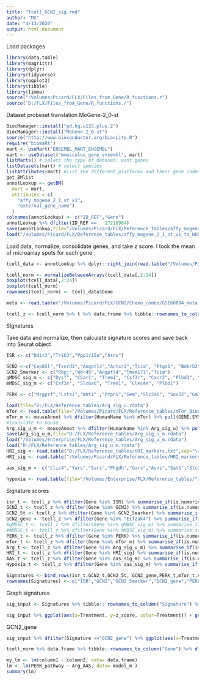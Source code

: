 ```yaml
---
title: "Tcell_GCN2_sig.rmd"
author: "MX"
date: "4/13/2020"
output: html_document
---
```


Load packages

```r
library(data.table)
library(magrittr)
library(dplyr)
library(tidyverse)
library(ggplot2)
library(tibble)
library(limma)
source("/Volumes/Picard/FLX/Files_from_Gene/R_functions.r")
source("D:/FLX/Files_from_Gene/R_functions.r")
```

Dataset probeset translation
MoGene-2_0-st
```r

BiocManager::install("pd.hg.u133.plus.2")
BiocManager::install("MoGene-2_0-st")
source("http://www.bioconductor.org/biocLite.R")
require("biomaRt")
mart <- useMart("ENSEMBL_MART_ENSEMBL")
mart <- useDataset("mmusculus_gene_ensembl", mart)
listMarts() # select the type of dataset: want genes
listDatasets(mart) # select species
listAttributes(mart) #list the different platforms and their gene codes
get_BMlist
annotLookup <- getBM(
  mart = mart,
  attributes = c(
    "affy_mogene_2_1_st_v1",
    "external_gene_name")
  )
colnames(annotLookup) <- c("ID_REF","Gene")
annotLookup %>% dfilter(ID_REF ==	17210984)
save(annotLookup,file="/Volumes/Picard/FLX/Reference_tables/affy_mogene_2_1_st_v1_to_HUGO.rdata")
load("/Volumes/Picard/FLX/Reference_tables/affy_mogene_2_1_st_v1_to_HUGO.rdata")
```

Load data, normalize, consolidate genes, and take z score. I took the mean of microarray spots for each gene
```r
tcell_data <- annotLookup %>% dplyr::right_join(read.table("/Volumes/Picard/FLX/GCN2/Chemo_combo/GSE68804-GPL16570_data_matrix.txt", header=TRUE, sep="\t") , by="ID_REF") %>% dfilter(!is.na(Gene)) %>% dselect(-ID_REF) %>% dplyr::group_by(Gene) %>% dplyr::summarise_if(is.numeric,mean) %>% dplyr::ungroup() %>% dfilter(!grepl("Rik",Gene))

tcell_norm <- normalizeBetweenArrays(tcell_data[,2:24])
boxplot(tcell_data[,2:24])
boxplot(tcell_norm)
rownames(tcell_norm) <- tcell_data$Gene

meta <- read.table("/Volumes/Picard/FLX/GCN2/Chemo_combo/GSE68804_meta.txt", header=TRUE) %>% dselect(-X.Sample_title) %>% dplyr::mutate(Sample=c("GSM")) %>% tibble::column_to_rownames("Sample") %>% t %>% data.frame %>% tibble::rownames_to_column("Sample") %>% dplyr::mutate(Treatment= c(rep("OVA_only",3),rep("OVA_M2",3),rep("OVA_-Arg",3),rep("OVA_-Leu",3),rep("OVA_-Lys",3),rep("-Arg",2),rep("-Leu",3),rep("-Lys",3)))

tcell_z <- tcell_norm %>% t %>% data.frame %>% tibble::rownames_to_column("GSM") %>% dplyr::mutate_if(is.numeric, mx_zscore2) %>% tibble::column_to_rownames("GSM") %>% t %>% data.frame %>% tibble::rownames_to_column("Gene")
```
Signatures

Take data and normalize, then calculate signature scores and save back into Seurat object
```r
ISR <- c("Ddit3","Trib3","Ppp1r15a","Asns")

GCN2 <-c("Cep85l","Txnrd1","Angptl4","Antxr2","Tcim", "Ptgs1", "Bdkrb2", "Prune2","Rbpj","Wdr45","Znrf2","Cnnm4","Grem1","Tnfaip2","Gpr137b-ps", "Car8", "Wipi2","Tmem171","Ndst3","Foxl1")
GCN2_5marker <- c("Rbpj","Wdr45","Angptl4","Tmem171","Tcim")
gMDSC_sig_m <- c("Dysf", "C5ar1", "Trem1", "Csf3r", "Cxcr2", "Plbd1", "Cmtm2", "Cxcr1", "Tnfrsf10c", "F13a1", "Ppbp", "Vnn3", "Padi4", "Glt1d1", "Clec4d", "S100p", "Cyp4f3", "Clc", "S100a12", "Mcemp1", "Bst1", "Arg1", "Cda", "Adgrg3", "Csf2rb", "Il1r2", "Il1rap", "Kcnj15", "Limk2", "Dock5", "Stx3", "Ffar2", "Mefv", "Sirpb1")
mMDSC_sig_m <- c("Csf3r", "Slc6a6", "Trem1", "Clec4e", "Plbd1")

PERK <- c("Mrgprf","Lzts1","Wnt1" ,"Ptpn5","Gem","Slc2a6", "Snx32","Gm11331", "Prob1" , "Ccl7","Dbhos" ,"Mir99ahg","Trpm6", "N4bp2os","Glis1" ,"Mmp19","Lrrc73","Cd74","Pkdcc",   "2700069I18Rik","B230217C12Rik","Osr2")

load(file="D:/FLX/Reference_tables/Arg_sig_u.rdata")
mTor <- read.table(file="/Volumes/Picard/FLX/Reference_tables/mTor_BioCarta.txt", header=FALSE) %>% pull(V1)
mTor_m <- mouseAnnot %>% dfilter(HumanName %in% mTor) %>% pull(GENE.SYMBOL)
#translate to mouse
Arg_sig_u_m <- mouseAnnot %>% dfilter(HumanName %in% Arg_sig_u) %>% pull(GENE.SYMBOL)
save(Arg_sig_u_m,file="D:/FLX/Reference_tables/Arg_sig_u_m.rdata")
load("/Volumes/Enterprise/FLX/Reference_tables/Arg_sig_u_m.rdata")
load("D:/FLX/Reference_tables/Arg_sig_u_m.rdata")
HRI_sig <- read.table("D:/FLX/Reference_tables/HRI_markers.txt",sep="\t", header=TRUE) %>% pull(x)
HRI_sig <- read.table("/Volumes/Picard/FLX/Reference_tables/HRI_markers.txt",sep="\t", header=TRUE) %>% pull(x)

aas_sig_m <- c("Clic4","Yars","Sars","Phgdh","Gars","Asns","Sat1","Slc3a2","Ddit3","Wars","Chac1","Herpud1","Pycr1","Trib3","Cebpb","Ppp1r15a","Atf4")

hypoxia <- read.table(file="/Volumes/Enterprise/FLX/Reference_tables/")
```

Signature scores
```r
isr_t <- tcell_z %>% dfilter(Gene %in% ISR) %>% summarise_if(is.numeric,mean_mx)
GCN2_t <- tcell_z %>% dfilter(Gene %in% GCN2) %>% summarise_if(is.numeric,mean_mx)
GCN2_5t <- tcell_z %>% dfilter(Gene %in% GCN2_5marker) %>% summarise_if(is.numeric,mean_mx)
GCN2_gene <- tcell_z %>% dfilter(Gene %in% "Eif2ak4") %>% summarise_if(is.numeric,mean_mx)
#gMDSC_t <- tcell_z %>% dfilter(Gene %in% gMDSC_sig_m) %>% summarise_if(is.numeric,mean_mx)
#mMDSC_t <- tcell_z %>% dfilter(Gene %in% mMDSC_sig_m) %>% summarise_if(is.numeric,mean_mx)
PERK_t <- tcell_z %>% dfilter(Gene %in% PERK) %>% summarise_if(is.numeric,mean_mx)
mTor_t <- tcell_z %>% dfilter(Gene %in% mTor_m) %>% summarise_if(is.numeric,mean_mx)
Arg_t <- tcell_z %>% dfilter(Gene %in% Arg_sig_u_m) %>% summarise_if(is.numeric,mean_mx)
HRI_t <- tcell_z %>% dfilter(Gene %in% HRI_sig) %>% summarise_if(is.numeric,mean_mx)
AAS_t <- tcell_z %>% dfilter(Gene %in% aas_sig_m) %>% summarise_if(is.numeric,mean_mx)
Hypoxia_t <- tcell_z %>% dfilter(Gene %in% aas_sig_m) %>% summarise_if(is.numeric,mean_mx)

Signatures <- bind_rows(isr_t,GCN2_t,GCN2_5t, GCN2_gene,PERK_t,mTor_t,Arg_t,HRI_t,AAS_t,Hypoxia_t)
rownames(Signatures) <- c("ISR","GCN2","GCN2_5marker","GCN2_gene","PERK","mTor","Arg_AAS","HRI","AAS","Hypoxia")
```

Graph signatures
```r
sig_input <- Signatures %>% tibble:: rownames_to_column("Signature") %>% gather(GSM,z_score,-Signature) %>% left_join(meta, by="GSM") %>% dselect(-Sample) %>% mutate(Treatment=factor(Treatment,levels=c("OVA_only","OVA_M2","OVA_-Arg","OVA_-Leu","OVA_-Lys","-Arg","-Leu","-Lys"))) %>% mutate(Signature=factor(Signature,levels=c("AAS","ISR","Hypoxia","Arg_AAS","GCN2","GCN2_5marker","GCN2_gene","HRI","PERK","mTor")))
```

```r
sig_input %>% ggplot(aes(x=Treatment, y=z_score, color=Treatment)) + geom_boxplot(aes(alpha=0.9)) + geom_point() + geom_hline(yintercept=0, colour="grey50") + facet_wrap(~Signature, ncol=3) + scale_x_discrete(guide = guide_axis(n.dodge = 2))
```
GCN2_gene

```r
sig_input %>% dfilter(Signature =="GCN2_gene") %>% ggplot(aes(x=Treatment, y=z_score, color=Treatment)) + geom_boxplot(aes(alpha=0.9)) + geom_point() + geom_hline(yintercept=0, colour="grey50") + scale_x_discrete(guide = guide_axis(n.dodge = 2))

tcell_norm %>% data.frame %>% tibble::rownames_to_column("Gene") %>% dfilter(Gene =="Eif2ak4") %>% gather(GSM,RNA_signal,-Gene) %>% left_join(meta, by="GSM") %>% dselect(-Sample) %>% mutate(Treatment=factor(Treatment,levels=c("OVA_only","OVA_M2","OVA_-Arg","OVA_-Leu","OVA_-Lys","-Arg","-Leu","-Lys"))) %>% ggplot(aes(x=Treatment, y=RNA_signal, color=Treatment)) + geom_boxplot(aes(alpha=0.9)) + geom_point() + geom_hline(yintercept=0, colour="grey50") + scale_x_discrete(guide = guide_axis(n.dodge = 2)) +ylim(0,10)
```

```r
my_lm <- lm(column1 ~ column2, data= data.frame)
lm <- lm(PERK_pathway ~ Arg_AAS, data= model_m )
summary(lm) 
```

